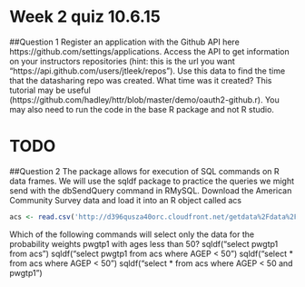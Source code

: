 Week 2 quiz                         10.6.15
========================================================
##Question 1
Register an application with the Github API here https://github.com/settings/applications. Access the API to get information on your instructors repositories (hint: this is the url you want "https://api.github.com/users/jtleek/repos"). Use this data to find the time that the datasharing repo was created. What time was it created? This tutorial may be useful (https://github.com/hadley/httr/blob/master/demo/oauth2-github.r). You may also need to run the code in the base R package and not R studio.

TODO
====


##Question 2
The package allows for execution of SQL commands on R data frames. We will use the sqldf package to practice the queries we might send with the dbSendQuery command in RMySQL. Download the American Community Survey data and load it into an R object called
 acs

```r
acs <- read.csv('http://d396qusza40orc.cloudfront.net/getdata%2Fdata%2Fss06pid.csv')
```

Which of the following commands will select only the data for the probability weights pwgtp1 with ages less than 50?
sqldf("select pwgtp1 from acs")
sqldf("select pwgtp1 from acs where AGEP < 50")
sqldf("select * from acs where AGEP < 50")
sqldf("select * from acs where AGEP < 50 and pwgtp1")
